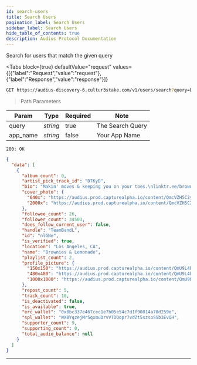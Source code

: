 ```yaml
---
id: search-users
title: Search Users
pagination_label: Search Users
sidebar_label: Search Users
hide_table_of_contents: true
description: Audius Protocol Documentation
---
```



Search for users that match the given query

<Tabs
  block={true}
  defaultValue="request"
  values={[{"label":"Request","value":"request"},{"label":"Response","value":"response"}]}
>
<TabItem value="request">

```bash
GET https://audius-discovery-6.cultur3stake.com/v1/users/search?query=Brownies&app_name=EXAMPLEAPP HTTP/1.1
```

> Path Parameters

| Param    | Type     | Required | Note             |
| -------- | -------- | -------- | ---------------- |
| query    | _string_ | true     | The Search Query |
| app_name | _string_ | false    | Your App Name    |

</TabItem>
<TabItem value="response">

`200: OK`

```json
{
  "data": [
    {
      "album_count": 0,
      "artist_pick_track_id": "D7KyD",
      "bio": "Makin' moves & keeping you on your toes.\nlinktr.ee/browniesandlemonade",
      "cover_photo": {
        "640x": "https://audius.prod.capturealpha.io/content/QmcVZH5C2ygxoVS4ihPBJrkFrS1Ua6YJB5srNtXafPzihZ/640x.jpg",
        "2000x": "https://audius.prod.capturealpha.io/content/QmcVZH5C2ygxoVS4ihPBJrkFrS1Ua6YJB5srNtXafPzihZ/2000x.jpg"
      },
      "followee_count": 26,
      "follower_count": 34503,
      "does_follow_current_user": false,
      "handle": "TeamBandL",
      "id": "nlGNe",
      "is_verified": true,
      "location": "Los Angeles, CA",
      "name": "Brownies & Lemonade",
      "playlist_count": 2,
      "profile_picture": {
        "150x150": "https://audius.prod.capturealpha.io/content/QmU9L4beAM96MpiNqqVTZdiDiCRTeBku1AJCh3NXrE5PxV/150x150.jpg",
        "480x480": "https://audius.prod.capturealpha.io/content/QmU9L4beAM96MpiNqqVTZdiDiCRTeBku1AJCh3NXrE5PxV/480x480.jpg",
        "1000x1000": "https://audius.prod.capturealpha.io/content/QmU9L4beAM96MpiNqqVTZdiDiCRTeBku1AJCh3NXrE5PxV/1000x1000.jpg"
      },
      "repost_count": 5,
      "track_count": 10,
      "is_deactivated": false,
      "is_available": true,
      "erc_wallet": "0x8bc337e467cec1e7b05e54c7d1f90814a78d259e",
      "spl_wallet": "WXBYqzejMr5qxmuDrvVTDQopr7vdZt5szsoSSb3EvQH",
      "supporter_count": 9,
      "supporting_count": 0,
      "total_audio_balance": null
    }
  ]
}
```

</TabItem>
</Tabs>

---
